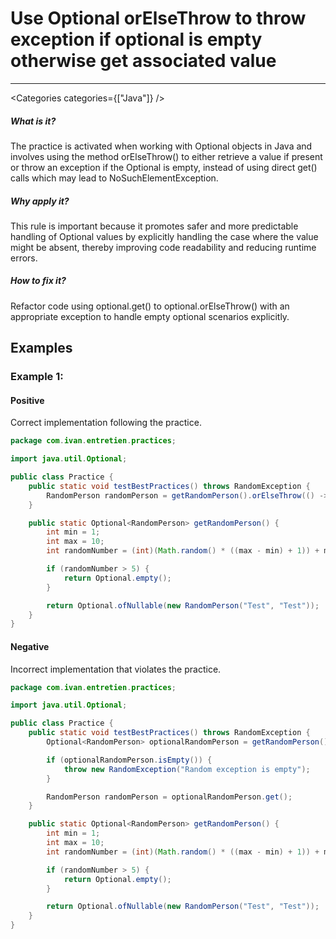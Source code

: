 

# Use Optional orElseThrow to throw exception if optional is empty otherwise get associated value

<Severity severity={SeverityLevels.MEDIUM} />

---

<Categories categories={["Java"]} />

##### What is it?
The practice is activated when working with Optional objects in Java and involves using the method orElseThrow() to either retrieve a value if present or throw an exception if the Optional is empty, instead of using direct get() calls which may lead to NoSuchElementException.

##### Why apply it?
This rule is important because it promotes safer and more predictable handling of Optional values by explicitly handling the case where the value might be absent, thereby improving code readability and reducing runtime errors.

##### How to fix it?
Refactor code using optional.get() to optional.orElseThrow() with an appropriate exception to handle empty optional scenarios explicitly.

## Examples

### Example 1:

<!-- #example -->

#### Positive

<!-- #example_positive_description -->
Correct implementation following the practice.

<!-- #example_positive_code -->
```java
package com.ivan.entretien.practices;

import java.util.Optional;

public class Practice {
    public static void testBestPractices() throws RandomException {
        RandomPerson randomPerson = getRandomPerson().orElseThrow(() -> new RandomException("Random exception is empty"));
    }

    public static Optional<RandomPerson> getRandomPerson() {
        int min = 1;
        int max = 10;
        int randomNumber = (int)(Math.random() * ((max - min) + 1)) + min;

        if (randomNumber > 5) {
            return Optional.empty();
        }

        return Optional.ofNullable(new RandomPerson("Test", "Test"));
    }
}
```

#### Negative

<!-- #example_negative_description -->
Incorrect implementation that violates the practice.

<!-- #example_negative_code -->
```java
package com.ivan.entretien.practices;

import java.util.Optional;

public class Practice {
    public static void testBestPractices() throws RandomException {
        Optional<RandomPerson> optionalRandomPerson = getRandomPerson();

        if (optionalRandomPerson.isEmpty()) {
            throw new RandomException("Random exception is empty");
        }

        RandomPerson randomPerson = optionalRandomPerson.get();
    }

    public static Optional<RandomPerson> getRandomPerson() {
        int min = 1;
        int max = 10;
        int randomNumber = (int)(Math.random() * ((max - min) + 1)) + min;

        if (randomNumber > 5) {
            return Optional.empty();
        }

        return Optional.ofNullable(new RandomPerson("Test", "Test"));
    }
}

```